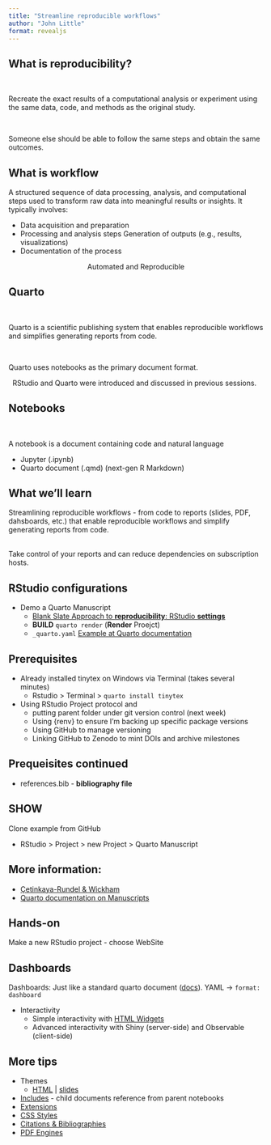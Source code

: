```yaml
---
title: "Streamline reproducible workflows"
author: "John Little"
format: revealjs
---
```


## What is reproducibility?

\

Recreate the exact results of a computational analysis or experiment using the same data, code, and methods as the original study.

\

Someone else should be able to follow the same steps and obtain the same outcomes.

## What is workflow

A structured sequence of data processing, analysis, and computational steps used to transform raw data into meaningful results or insights. It typically involves:

-   Data acquisition and preparation
-   Processing and analysis steps Generation of outputs (e.g., results, visualizations)
-   Documentation of the process

<center>Automated and Reproducible</center>

## Quarto

\

Quarto is a scientific publishing system that enables reproducible workflows and simplifies generating reports from code.

\

Quarto uses notebooks as the primary document format.

\ 
RStudio and Quarto were introduced and discussed in previous sessions.


## Notebooks

\

A notebook is a document containing code and natural language

-   Jupyter (.ipynb)
-   Quarto document (.qmd) (next-gen R Markdown)

## What we'll learn

Streamlining reproducible workflows - from code to reports (slides, PDF, dahsboards, etc.) that enable reproducible workflows and simplify generating reports from code. 

\
Take control of your reports and can reduce dependencies on subscription hosts. 


## RStudio configurations

-   Demo a Quarto Manuscript
    -   [Blank Slate Approach to **reproducibility**: RStudio **settings**](%5BRStudio%20User%20Guide%20-%20Get%20Started%20(posit.co)%5D(https://docs.posit.co/ide/user/ide/get-started/#blank-slate))
    -   **BUILD** `quarto render` (**Render** Proejct)
    -   `_quarto.yaml` [Example at Quarto documentation](https://quarto.org/docs/authoring/front-matter.html)

## Prerequisites

-   Already installed tinytex on Windows via Terminal (takes several minutes)
    -   Rstudio \> Terminal \> `quarto install tinytex`
-   Using RStudio Project protocol and
    -   putting parent folder under git version control (next week)
    -   Using {renv} to ensure I'm backing up specific package versions
    -   Using GitHub to manage versioning
    -   Linking GitHub to Zenodo to mint DOIs and archive milestones

## Prequeisites continued

-   references.bib - **bibliography file**

## SHOW

Clone example from GitHub

-   RStudio \> Project \> new Project \> Quarto Manuscript

## More information:

      
- [Çetinkaya-Rundel & Wickham](https://mine-cetinkaya-rundel.github.io/quarto-jsm24/4-manuscripts/4-manuscripts.html)
- [Quarto documentation on Manuscripts]([Quarto Manuscripts – Quarto](https://quarto.org/docs/manuscripts/))

## Hands-on

Make a new RStudio project - choose WebSite

## Dashboards

Dashboards: Just like a standard quarto document ([docs](%5BQuarto%20Dashboards%20–%20Quarto%5D(https://quarto.org/docs/dashboards/))). YAML -\> `format: dashboard`

-   Interactivity
    -   Simple interactivity with [HTML Widgets](%5Bhtmlwidgets%20for%20R%5D(https://www.htmlwidgets.org/))
    -   Advanced interactivity with Shiny (server-side) and Observable (client-side)

## More tips

-   Themes
    -   [HTML](%5BHTML%20Theming%20–%20Quarto%5D(https://quarto.org/docs/output-formats/html-themes.html)) \| [slides](%5BReveal%20Themes%20–%20Quarto%5D(https://quarto.org/docs/presentations/revealjs/themes.html))
-   [Includes](%5BIncludes%20–%20Quarto%5D(https://quarto.org/docs/authoring/includes.html)) - child documents reference from parent notebooks
-   [Extensions](%5BQuarto%20Extensions%20–%20Quarto%5D(https://quarto.org/docs/extensions/))
-   [CSS Styles](%5BContent%20Editing%20–%20Quarto%5D(https://quarto.org/docs/visual-editor/content.html#css-styles))
-   [Citations & Bibliographies](%5BCitations%20–%20Quarto%5D(https://quarto.org/docs/authoring/citations.html))
-   [PDF Engines](%5BPDF%20Engines%20–%20Quarto%5D(https://quarto.org/docs/output-formats/pdf-engine.html#installing-tex))
